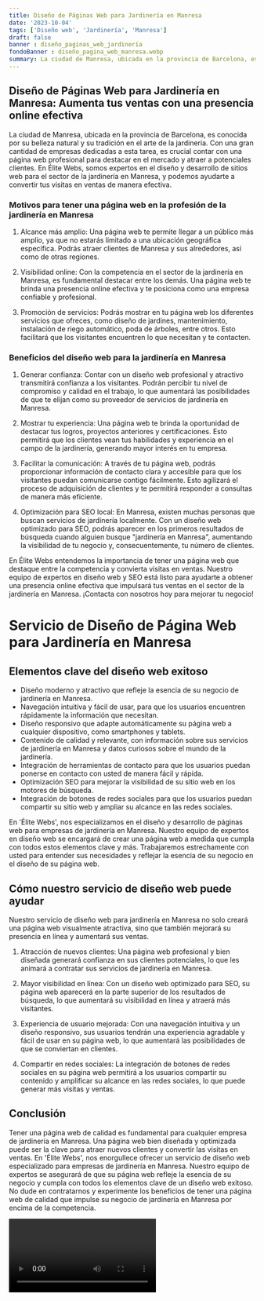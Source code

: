 ```yaml
---
title: Diseño de Páginas Web para Jardinería en Manresa
date: '2023-10-04'
tags: ['Diseño web', 'Jardinería', 'Manresa']
draft: false
banner : diseño_paginas_web_jardinería
fondoBanner : diseño_pagina_web_manresa.webp
summary: La ciudad de Manresa, ubicada en la provincia de Barcelona, es conocida por su belleza natural y su tradición en el arte de la jardinería. Con una gran cantidad de empresas dedicadas a esta tarea, es crucial contar con una página web profesional para destacar en el mercado y atraer a potenciales clientes. En Élite Webs, somos expertos en el diseño y desarrollo de sitios web para el sector de la jardinería en Manresa, y podemos ayudarte a convertir tus visitas en ventas de manera efectiva.
---
```


## **Diseño de Páginas Web para Jardinería en Manresa: Aumenta tus ventas con una presencia online efectiva**

La ciudad de Manresa, ubicada en la provincia de Barcelona, es conocida por su belleza natural y su tradición en el arte de la jardinería. Con una gran cantidad de empresas dedicadas a esta tarea, es crucial contar con una página web profesional para destacar en el mercado y atraer a potenciales clientes. En Élite Webs, somos expertos en el diseño y desarrollo de sitios web para el sector de la jardinería en Manresa, y podemos ayudarte a convertir tus visitas en ventas de manera efectiva.

### **Motivos para tener una página web en la profesión de la jardinería en Manresa**

1. Alcance más amplio: Una página web te permite llegar a un público más amplio, ya que no estarás limitado a una ubicación geográfica específica. Podrás atraer clientes de Manresa y sus alrededores, así como de otras regiones.

2. Visibilidad online: Con la competencia en el sector de la jardinería en Manresa, es fundamental destacar entre los demás. Una página web te brinda una presencia online efectiva y te posiciona como una empresa confiable y profesional.

3. Promoción de servicios: Podrás mostrar en tu página web los diferentes servicios que ofreces, como diseño de jardines, mantenimiento, instalación de riego automático, poda de árboles, entre otros. Esto facilitará que los visitantes encuentren lo que necesitan y te contacten.

### **Beneficios del diseño web para la jardinería en Manresa**

1. Generar confianza: Contar con un diseño web profesional y atractivo transmitirá confianza a los visitantes. Podrán percibir tu nivel de compromiso y calidad en el trabajo, lo que aumentará las posibilidades de que te elijan como su proveedor de servicios de jardinería en Manresa.

2. Mostrar tu experiencia: Una página web te brinda la oportunidad de destacar tus logros, proyectos anteriores y certificaciones. Esto permitirá que los clientes vean tus habilidades y experiencia en el campo de la jardinería, generando mayor interés en tu empresa.

3. Facilitar la comunicación: A través de tu página web, podrás proporcionar información de contacto clara y accesible para que los visitantes puedan comunicarse contigo fácilmente. Esto agilizará el proceso de adquisición de clientes y te permitirá responder a consultas de manera más eficiente.

4. Optimización para SEO local: En Manresa, existen muchas personas que buscan servicios de jardinería localmente. Con un diseño web optimizado para SEO, podrás aparecer en los primeros resultados de búsqueda cuando alguien busque "jardinería en Manresa", aumentando la visibilidad de tu negocio y, consecuentemente, tu número de clientes.

En Élite Webs entendemos la importancia de tener una página web que destaque entre la competencia y convierta visitas en ventas. Nuestro equipo de expertos en diseño web y SEO está listo para ayudarte a obtener una presencia online efectiva que impulsará tus ventas en el sector de la jardinería en Manresa. ¡Contacta con nosotros hoy para mejorar tu negocio!

<GifSeo />

<Cta />

Servicio de Diseño de Página Web para Jardinería en Manresa
==================================================

## Elementos clave del diseño web exitoso

- Diseño moderno y atractivo que refleje la esencia de su negocio de jardinería en Manresa.
- Navegación intuitiva y fácil de usar, para que los usuarios encuentren rápidamente la información que necesitan.
- Diseño responsivo que adapte automáticamente su página web a cualquier dispositivo, como smartphones y tablets.
- Contenido de calidad y relevante, con información sobre sus servicios de jardinería en Manresa y datos curiosos sobre el mundo de la jardinería.
- Integración de herramientas de contacto para que los usuarios puedan ponerse en contacto con usted de manera fácil y rápida.
- Optimización SEO para mejorar la visibilidad de su sitio web en los motores de búsqueda.
- Integración de botones de redes sociales para que los usuarios puedan compartir su sitio web y ampliar su alcance en las redes sociales.

En 'Élite Webs', nos especializamos en el diseño y desarrollo de páginas web para empresas de jardinería en Manresa. Nuestro equipo de expertos en diseño web se encargará de crear una página web a medida que cumpla con todos estos elementos clave y más. Trabajaremos estrechamente con usted para entender sus necesidades y reflejar la esencia de su negocio en el diseño de su página web.

## Cómo nuestro servicio de diseño web puede ayudar

Nuestro servicio de diseño web para jardinería en Manresa no solo creará una página web visualmente atractiva, sino que también mejorará su presencia en línea y aumentará sus ventas.

1. Atracción de nuevos clientes: Una página web profesional y bien diseñada generará confianza en sus clientes potenciales, lo que les animará a contratar sus servicios de jardinería en Manresa.

2. Mayor visibilidad en línea: Con un diseño web optimizado para SEO, su página web aparecerá en la parte superior de los resultados de búsqueda, lo que aumentará su visibilidad en línea y atraerá más visitantes.

3. Experiencia de usuario mejorada: Con una navegación intuitiva y un diseño responsivo, sus usuarios tendrán una experiencia agradable y fácil de usar en su página web, lo que aumentará las posibilidades de que se conviertan en clientes.

4. Compartir en redes sociales: La integración de botones de redes sociales en su página web permitirá a los usuarios compartir su contenido y amplificar su alcance en las redes sociales, lo que puede generar más visitas y ventas.

## Conclusión

Tener una página web de calidad es fundamental para cualquier empresa de jardinería en Manresa. Una página web bien diseñada y optimizada puede ser la clave para atraer nuevos clientes y convertir las visitas en ventas. En 'Élite Webs', nos enorgullece ofrecer un servicio de diseño web especializado para empresas de jardinería en Manresa. Nuestro equipo de expertos se asegurará de que su página web refleje la esencia de su negocio y cumpla con todos los elementos clave de un diseño web exitoso. No dude en contratarnos y experimente los beneficios de tener una página web de calidad que impulse su negocio de jardinería en Manresa por encima de la competencia.

<Video />

<CtaBot job='Jardinería' city='Manresa'/>

<Gmaps query='Manresa+españa+maps' />